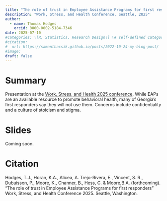 ```yaml
---
title: "The role of trust in Employee Assistance Programs for first responders"
description: "Work, Stress, and Health Conference, Seattle, 2025"
author:
  - name: Thomas Hodges
    orcid: 0000-0002-5184-7346
date: 2025-07-10
#categories: \[R, Statistics, Research Design\] \# self-defined categories
#citation: 
#  url: https://samanthacsik.github.io/posts/2022-10-24-my-blog-post/ 
#image: 
draft: false
---
```


# Summary

Presentation at the [Work, Stress, and Health 2025 conference](https://sohp-online.org). While EAPs are an available resource to promote behavioral health, many of Georgia's first responders say they will not use them. Concerns include confidentiality and a culture of stoicism and stigma.

# Slides

Coming soon.

# Citation

Hodges, T.J., Horan, K.A., Alicea, A. Trejo-Rivera, E., Vincent, S. R., Dubuisson, P., Moore, K., Channer, B., Hess, C. & Moore,B.A. (forthcoming). “The role of trust in Employee Assistance Programs for first responders” Work, Stress, and Health Conference 2025. Seattle, Washington*.*
